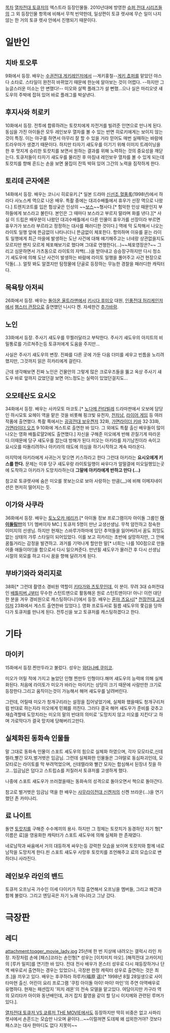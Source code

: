 [[목차]]
[[열차전대 토큐저]]의 엑스트라 등장인물들. 2010년대에 방영한 [[슈퍼 전대 시리즈]]들의 그 외 등장인물 항목에 비해서 무척 빈약한데, 일상편이 토큐 렛샤에 무슨 일이 나지 않는 한 거의 토큐 렛샤 안에서 진행되기 때문이다.

= 일반인 =
== 치바 토오루 ==
9화에서 등장. 배우는 [[수권전대 게키레인저]]에서 --게키홍철--[[히사츠 켄|게키 쵸퍼]]를 맡았던 야스다 소타로. 스타일이 완전히 바뀌었기 때문에 한눈에 알아보는 것이 어렵다. --하지만 그 능글스러운 미소는 안 변했다!-- 미오와 살짝 플래그가 설 뻔했...으나 실은 마리오넷 섀도우의 주박에 잡혀 있어 바로 플래그를 박살낸다.

== 후지사와 히로키 ==
10화에서 등장. 전투에 합류하려는 토캇치에게 자전거를 빌려준 인연으로 만나게 된다. 동심을 가진 아이들은 모두 레인보우 열차를 볼 수 있는 반면 히로키에게는 보이지 않는 것이 특징. 이는 야구를 하면서 아무리 잘 할 수 있을 거라 믿어도 매번 실패하는 바람에 트라우마가 생겼기 때문이다. 하지만 타자기 섀도우를 이기기 위해 이미지 트레이닝을 한 후 멋지게 승리한 토캇치를 보면서 원하는 결과를 위해 노력하는 것의 중요성을 깨닫는다. 토큐저들이 타자기 섀도우를 물리친 후 마침내 레인보우 열차를 볼 수 있게 되는데 토캇치를 향해 흔드는 손을 보면 물집이 잔뜩 박혀 있어 그간의 노력을 짐작하게 한다.

== 토리데 곤자에몬 ==
14화에서 등장. 배우는 코니시 히로유키.[* 일본 드라마 [[신선조 혈풍록]](1998년)에서 하라다 사노스케 역으로 나온 배우. 특촬 중에는 대괴수배틀에서 휴우가 선장 역으로 나왔다.] 트렌치코트를 입은 험상궂은 인상의 ~~[[보스]]~~형사다.[* 험악한 인상 때문인지 부하들에게 보스라고 불린다. 본인은 그 때마다 보스라고 부르지 말라며 화를 낸다.][* 사실 이 드립은 배우분이 나왔던 대괴수배틀에서 다른 인물이 휴우가를 선장이라 부르면 휴우가가 보스라 부르라고 정정하는 대사를 패러디한 것이다.] 역에 막 도착해서 나오는 라이토 일행 앞에 뜬금없이 나타나더니 뜬금없이 체포한다. 항의하며 이유를 묻는 라이토 일행에게 최근 마을에 발생하는 도난 사건에 대해 얘기해주고는 너네랑 상관없을지도 모르지만 왠지 모르게 체포해보기로 했다며 그대로 연행한다(…)~~체포영장은?~~ 그리고 심문하면서 가츠동으로 라이토의 자백(…)을 받아내고 승승장구하지만 다시 청소기 셰도우에 의해 도난 사건이 발생하는 바람에 라이토 일행을 풀어주고 사건 현장으로 닥돌(…). 얼핏 봐도 알겠지만 탐정물에 단골로 등장하는 무능한 경찰을 패러디한 캐릭터다.

== 목욕탕 아저씨 ==
26화에서 등장. 배우는 [[돌아온 울트라맨]]에서 [[키시다 후미오]] 대원, [[인풍전대 허리케인저]]에서 [[히나타 무겐사이|햄스터 관장]]으로 출연했던 니시다 켄.
자세한건 [[추가바람]].

== 노인 ==
33화에서 등장. 주사기 섀도우를 무찔러달라고 부탁한다. 주사기 섀도우의 아지트의 비밀통로를 가르쳐주는등 토큐저에게 도움을 주지만...

사실은 주사기 섀도우의 변장. 진짜를 다른 곳에 가둔 다음 더미를 세우고 빈틈을 노리려 했지만, 그것까지 읽은 히카리에게 걸린다.

근데 생각해보면 진짜 노인은 건물안의 그렇게 많은 크로우즈들을 뚫고 옥상 주사기 섀도우 바로 앞까지 갔었던걸 보면 어느정도는 실력이 있었던걸지도...

== 오모테산도 요시오 ==
34화에서 등장. 배우는 사카모토 마코토.[* [[노다메 칸타빌레]] 드라마판에서 오보에 담당인 하시모토 요헤이 역을 맡은 것을 비롯해 핑크빛 유전자, [[전차남]], [[라이어 게임(드라마)|라이어 게임]] 등 여러 작품에 출연했다. 특촬 쪽에서는 [[굉굉전대 보우켄저]] 32화, [[가면라이더 키바]] 32·33화, [[가면라이더 오즈]] 9·10화에 게스트로 출연한 바 있다. 그 외에도 특촬 출신 배우들이 많이 나오는 영화 배틀로얄2에도 출연했다.] 자신을 구해준 미오에게 반해 끈질기게 따라온다.이때문에 당구 섀도우를 잡는대 방해가 된다.미오는 아키라를 자기남친이라 속이고 요시오를 따돌리려하나 아키라의 태도에 의심을 하기시작하고 계속 따라온다.

마지막에 아키라에게 사귀는거 맞으면 키스하라고 한다 그런대 아키라는 '''요시오에게 키스를 한다.''' 문제는 이후 당구 섀도우랑 라이토일행이 싸우다가 얼떨결에 미오일행있는곳에 도착하고 아키라가 도망치라하는대 '''그말에 아키라에게 반하고 만다 (...)'''

참고로 토큐렛샤에 숨은 미오를 못보는으로 보아 사랑하는 만큼(__)에 비해 이메지네이션은 현저히 떨어지는 듯.

== 이가와 사쿠라 ==
36화에서 등장. 배우는 [[토노오카 에리카]].[* 아이돌 정보 프로그램이자 아이돌 그룹인 '''[[아이돌링!!!]]'''의 1기 멤버이자 MC.] 토큐저 5명이 만난 교생선생님. 무척 얌전하고 정숙한 이미지의 선생님. 하지만 현재는 스바루가하마에 있던 추억들을 잃어버려서 꿈도 희망도 없는 상태의 갸루 스타일이 되어있었다. 이를 보고 히카리는 초반에 실망하지만, 그 안에 꿈틀거리는 감정을 발견하고. 과거를 기억나게 할만한 말[* 너희는 나를 100점으로 만들어줄 애들이야!]을 함으로서 다시 일으켜준다. 만년필 섀도우가 물러간 후 다시 선생님 시절의 외모를 하고 다시 꿈을 향해 달려가게 된다. 

== 부바기와라 와리지로 ==
38화[* 그런데 촬영소 경비원 역할이 [[키타가와 츠토무]]인데, 이 분이. 무려 3대 슈퍼전대인 [[배틀피버 J]]부터 무수한 스턴트맨으로 활동해온 원로 스턴트맨이다! 아니! 이런 대단한 분을 겨우 경비원으로 캐스팅하다니!]에서 등장. 배우는 [[혼마 츠요시]][* [[천장전대 고세이저]] 23화에서 게스트 출연한바 있었다.]. 영화 프로듀서로 필름 섀도우의 쫓김을 당하다가 토큐저를 만나게 된다. 전투신을 보고 토큐저를 캐스팅하겠다고 한다.

= 기타 =
== 마이키 ==
15화에서 등장.찐만두라고 불렀다. 성우는 [[와타나베 쿠미코]].

미오가 어릴 적에 가지고 놀았던 인형 찐만두 인형이다.해머 섀도우의 능력에 의해 실체화된다. 처음에 라이토가 미오가 바라는 마이키는 상당히 크기 때문에 사람만한 크기로 등장한다.그리고 움직이는것이 가능해서 해머 섀도우를 날려버린다. 

그런데, 어릴때 미오가 청개구리라는 설정을 집어넣었기에, 실체화 했을때도 청개구리처럼 반대로 하는지라 미오에게 민폐를 끼친다. 그러다 결국 해머 섀도우가 준비를 갖추고 재습격할때 도망치라는 미오의 말의 반대의 의미로 '도망치지 않고 미오를 지킨다'고 하며 가로막다가 결국 망치에 당해버리고만다.

== 실체화된 동화속 인물들 ==
말 그대로 동화속 인물이 스포트 셰도우의 힘으로 실체화 하였으며, 각자 모모타로,신데렐라,빨간 모자,벌거벗은 임금님.
그런데 실체화한 인물들은 그야말로 동심파괴인데, 모모타로는 라이토를 막 부려먹었으며, 신데렐라와 빨간 모자는 합심해서 된장녀 짓을 하고...임금님은 덥다고 스트립쇼를 저질러서 토큐저를 고생하게 했다.

나중에 스포트 섀도우가 쓰러졌을때는 동화속의 성격으로 돌아오면서 책으로 돌아간다.

참고로 벌거벗은 임금님 역을 한 배우는 [[사무라이전대 신켄저]]의 신켄 브라운(...)을 연기했던 존 카미나리.

== 료 나이트 ==
돌연 [[토캇치]]를 구해준 수수께끼의 용사. 하지만 그 정체는 토캇치가 동경하던 자기 형[* 이름은 료]을 영웅화한 캐릭터가 스포트 섀도우에 의해 실체화 한 존재였다. 

네로남작과 싸움에서 거의 대등하게 싸우는등 강력한 모습을 보이며 토캇치와 함께 네로남작을 도망치게 한다.핀 스포트 섀도우 사망후 토캇치를 조언해주고 료의 모습으로 변하더니 사라진다.

== 레인보우 라인의 밴드 ==
토큐저 오프닝곡 가수인 이세 다이키가 직접 출연해서 오프닝을 멤버들, 그리고 왜건과 함께 불렀다. 그리고 엔딩곡은 자기 노래 아니라고 그냥 갔다.

= 극장판 =
== 레디 ==
attachment:toqger_movie_lady.jpg
25년에 한 번 지상에 내려오는 갤럭시 라인 차장. 차장처럼 손에 [패스]코라는 손인형[* 성우는 [이치미치 마오]. [해적전대 고카이저]의 [루카 밀피]를 연기한 바 있다. 전대 전사 배우가 몬스터 성우로 다시 재등장하거나 단역 배우로서 출연하는 경우는 있었으나, 극장판 한정 캐릭터 성우로 출연하는 것은 최초.]을 끼우고 있다. 배우는 후쿠하라 하루카(福原 遥)[* 1998년 8월 28일생으로 사이타마현 출신. 어린이 요리 프로그램 '쿠킹 아이돌 아이! 마이! 마인'의 주연 아역배우로 유명하다. 현재는 패션잡지 '피치 레몬'의 전속 모델을 맡고있다. 여담이지만 카구라 역의 모리타카 아이와 동년배인데, 과거 잡지 촬영을 같이 할 당시 이지메와 관련된 루머가 있다.].

[[열차전대 토큐저 VS 쿄류저 THE MOVIE]]에서도 등장하지만 딱히 비중은 없고 사파리렛샤에서 손흔드는 모습만 나오며 끝이다...~~이럴꺼면 도데체 왜 섭외한거야? 것보다 패스코는 대사 한마디도 없다 지못미~~
